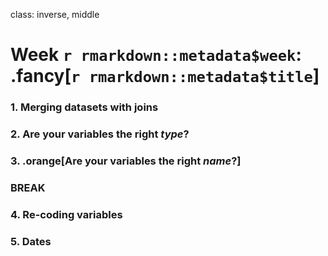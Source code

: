 
class: inverse, middle

# Week `r rmarkdown::metadata$week`: .fancy[`r rmarkdown::metadata$title`]

### 1. Merging datasets with joins
### 2. Are your variables the right _type_?
### 3. .orange[Are your variables the right _name_?]

### BREAK

### 4. Re-coding variables
### 5. Dates
